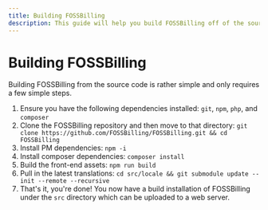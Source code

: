 ```yaml
---
title: Building FOSSBilling
description: This guide will help you build FOSSBilling off of the source code.
---
```


# Building FOSSBilling

Building FOSSBilling from the source code is rather simple and only requires a few simple steps.

1. Ensure you have the following dependencies installed: `git`, `npm`, `php`, and `composer`
2. Clone the FOSSBilling repository and then move to that directory: `git clone https://github.com/FOSSBilling/FOSSBilling.git && cd FOSSBilling`
3. Install PM dependencies: `npm -i`
4. Install composer dependencies: `composer install`
5. Build  the front-end assets: `npm run build`
6. Pull in the latest translations: `cd src/locale && git submodule update --init --remote --recursive`
7. That's it, you're done! You now have a build installation of FOSSBilling under the `src` directory which can be uploaded to a web server.

